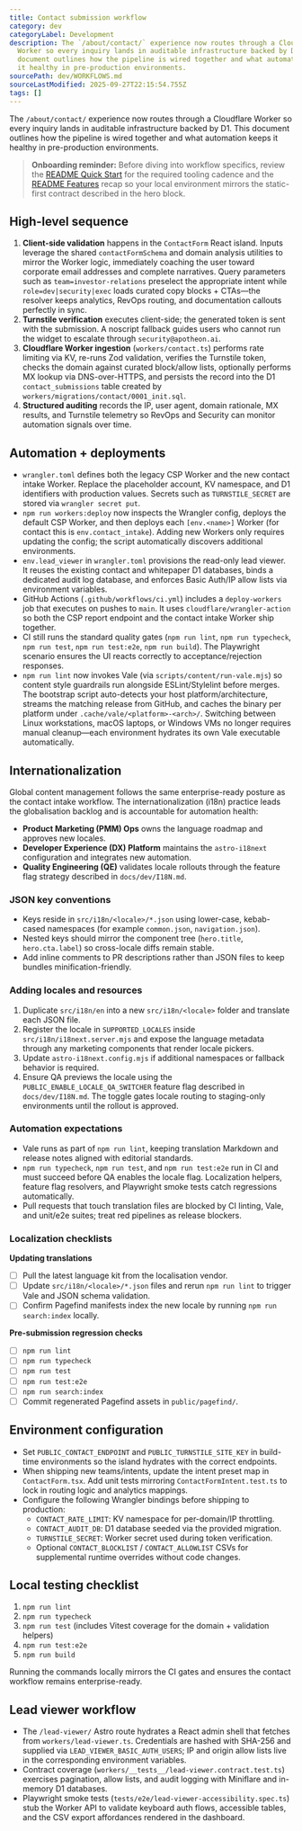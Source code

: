 ```yaml
---
title: Contact submission workflow
category: dev
categoryLabel: Development
description: The `/about/contact/` experience now routes through a Cloudflare
  Worker so every inquiry lands in auditable infrastructure backed by D1. This
  document outlines how the pipeline is wired together and what automation keeps
  it healthy in pre-production environments.
sourcePath: dev/WORKFLOWS.md
sourceLastModified: 2025-09-27T22:15:54.755Z
tags: []
---
```


The `/about/contact/` experience now routes through a Cloudflare Worker so every
inquiry lands in auditable infrastructure backed by D1. This document outlines
how the pipeline is wired together and what automation keeps it healthy in
pre-production environments.

> **Onboarding reminder:** Before diving into workflow specifics, review the [README Quick Start](https://github.com/apotheonai/apotheon.ai/blob/main/README.md#quick-start) for the required tooling cadence and the [README Features](https://github.com/apotheonai/apotheon.ai/blob/main/README.md#features) recap so your local environment mirrors the static-first contract described in the hero block.

## High-level sequence

1. **Client-side validation** happens in the `ContactForm` React island. Inputs
   leverage the shared `contactFormSchema` and domain analysis utilities to
   mirror the Worker logic, immediately coaching the user toward corporate
   email addresses and complete narratives. Query parameters such as
   `team=investor-relations` preselect the appropriate intent while
   `role=dev|security|exec` loads curated copy blocks + CTAs—the resolver keeps
   analytics, RevOps routing, and documentation callouts perfectly in sync.
2. **Turnstile verification** executes client-side; the generated token is sent
   with the submission. A noscript fallback guides users who cannot run the
   widget to escalate through `security@apotheon.ai`.
3. **Cloudflare Worker ingestion** (`workers/contact.ts`) performs rate limiting
   via KV, re-runs Zod validation, verifies the Turnstile token, checks the
   domain against curated block/allow lists, optionally performs MX lookup via
   DNS-over-HTTPS, and persists the record into the D1 `contact_submissions`
   table created by `workers/migrations/contact/0001_init.sql`.
4. **Structured auditing** records the IP, user agent, domain rationale, MX
   results, and Turnstile telemetry so RevOps and Security can monitor
   automation signals over time.

## Automation + deployments

- `wrangler.toml` defines both the legacy CSP Worker and the new contact intake
  Worker. Replace the placeholder account, KV namespace, and D1 identifiers with
  production values. Secrets such as `TURNSTILE_SECRET` are stored via
  `wrangler secret put`.
- `npm run workers:deploy` now inspects the Wrangler config, deploys the default
  CSP Worker, and then deploys each `[env.<name>]` Worker (for contact this is
  `env.contact_intake`). Adding new Workers only requires updating the config;
  the script automatically discovers additional environments.
- `env.lead_viewer` in `wrangler.toml` provisions the read-only lead viewer. It
  reuses the existing contact and whitepaper D1 databases, binds a dedicated
  audit log database, and enforces Basic Auth/IP allow lists via environment
  variables.
- GitHub Actions (`.github/workflows/ci.yml`) includes a `deploy-workers`
  job that executes on pushes to `main`. It uses `cloudflare/wrangler-action` so
  both the CSP report endpoint and the contact intake Worker ship together.
- CI still runs the standard quality gates (`npm run lint`, `npm run typecheck`,
  `npm run test`, `npm run test:e2e`, `npm run build`). The Playwright scenario
  ensures the UI reacts correctly to acceptance/rejection responses.
- `npm run lint` now invokes Vale (via `scripts/content/run-vale.mjs`) so content
  style guardrails run alongside ESLint/Stylelint before merges. The bootstrap
  script auto-detects your host platform/architecture, streams the matching
  release from GitHub, and caches the binary per platform under
  `.cache/vale/<platform>-<arch>/`. Switching between Linux workstations,
  macOS laptops, or Windows VMs no longer requires manual cleanup—each
  environment hydrates its own Vale executable automatically.

## Internationalization

Global content management follows the same enterprise-ready posture as the
contact intake workflow. The internationalization (i18n) practice leads the
globalisation backlog and is accountable for automation health:

- **Product Marketing (PMM) Ops** owns the language roadmap and approves new
  locales.
- **Developer Experience (DX) Platform** maintains the `astro-i18next`
  configuration and integrates new automation.
- **Quality Engineering (QE)** validates locale rollouts through the feature flag
  strategy described in `docs/dev/I18N.md`.

### JSON key conventions

- Keys reside in `src/i18n/<locale>/*.json` using lower-case, kebab-cased
  namespaces (for example `common.json`, `navigation.json`).
- Nested keys should mirror the component tree (`hero.title`, `hero.cta.label`)
  so cross-locale diffs remain stable.
- Add inline comments to PR descriptions rather than JSON files to keep bundles
  minification-friendly.

### Adding locales and resources

1. Duplicate `src/i18n/en` into a new `src/i18n/<locale>` folder and translate
   each JSON file.
2. Register the locale in `SUPPORTED_LOCALES` inside
   `src/i18n/i18next.server.mjs` and expose the language metadata through any
   marketing components that render locale pickers.
3. Update `astro-i18next.config.mjs` if additional namespaces or fallback
   behavior is required.
4. Ensure QA previews the locale using the `PUBLIC_ENABLE_LOCALE_QA_SWITCHER`
   feature flag described in `docs/dev/I18N.md`. The toggle gates locale routing
   to staging-only environments until the rollout is approved.

### Automation expectations

- Vale runs as part of `npm run lint`, keeping translation Markdown and release
  notes aligned with editorial standards.
- `npm run typecheck`, `npm run test`, and `npm run test:e2e` run in CI and must
  succeed before QA enables the locale flag. Localization helpers, feature flag
  resolvers, and Playwright smoke tests catch regressions automatically.
- Pull requests that touch translation files are blocked by CI linting, Vale,
  and unit/e2e suites; treat red pipelines as release blockers.

### Localization checklists

**Updating translations**

- [ ] Pull the latest language kit from the localisation vendor.
- [ ] Update `src/i18n/<locale>/*.json` files and rerun `npm run lint` to trigger
      Vale and JSON schema validation.
- [ ] Confirm Pagefind manifests index the new locale by running
      `npm run search:index` locally.

**Pre-submission regression checks**

- [ ] `npm run lint`
- [ ] `npm run typecheck`
- [ ] `npm run test`
- [ ] `npm run test:e2e`
- [ ] `npm run search:index`
- [ ] Commit regenerated Pagefind assets in `public/pagefind/`.

## Environment configuration

- Set `PUBLIC_CONTACT_ENDPOINT` and `PUBLIC_TURNSTILE_SITE_KEY` in build-time
  environments so the island hydrates with the correct endpoints.
- When shipping new teams/intents, update the intent preset map in
  `ContactForm.tsx`. Add unit tests mirroring `ContactFormIntent.test.ts` to lock
  in routing logic and analytics mappings.
- Configure the following Wrangler bindings before shipping to production:
  - `CONTACT_RATE_LIMIT`: KV namespace for per-domain/IP throttling.
  - `CONTACT_AUDIT_DB`: D1 database seeded via the provided migration.
  - `TURNSTILE_SECRET`: Worker secret used during token verification.
  - Optional `CONTACT_BLOCKLIST` / `CONTACT_ALLOWLIST` CSVs for supplemental
    runtime overrides without code changes.

## Local testing checklist

1. `npm run lint`
2. `npm run typecheck`
3. `npm run test` (includes Vitest coverage for the domain + validation helpers)
4. `npm run test:e2e`
5. `npm run build`

Running the commands locally mirrors the CI gates and ensures the contact
workflow remains enterprise-ready.

## Lead viewer workflow

- The `/lead-viewer/` Astro route hydrates a React admin shell that fetches from
  `workers/lead-viewer.ts`. Credentials are hashed with SHA-256 and supplied via
  `LEAD_VIEWER_BASIC_AUTH_USERS`; IP and origin allow lists live in the
  corresponding environment variables.
- Contract coverage (`workers/__tests__/lead-viewer.contract.test.ts`) exercises
  pagination, allow lists, and audit logging with Miniflare and in-memory D1
  databases.
- Playwright smoke tests (`tests/e2e/lead-viewer-accessibility.spec.ts`) stub the
  Worker API to validate keyboard auth flows, accessible tables, and the CSV
  export affordances rendered in the dashboard.
